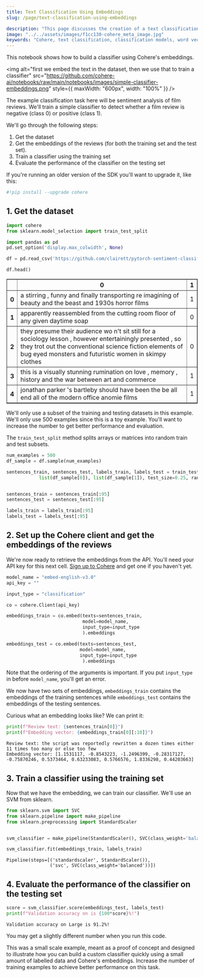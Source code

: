 ```yaml
---
title: Text Classification Using Embeddings
slug: /page/text-classification-using-embeddings

description: "This page discusses the creation of a text classification model using word vector embeddings."
image: "../../assets/images/f1cc130-cohere_meta_image.jpg"  
keywords: "Cohere, text classification, classification models, word vector embeddings"
---
```



<CookbookHeader href="https://github.com/cohere-ai/notebooks/blob/main/notebooks/guides/Text_Classification_Using_Embeddings.ipynb" />

This notebook shows how to build a classifier using Cohere's embeddings.

<img
  alt="first we embed the text in the dataset, then we use that to train a classifier"
  src="https://github.com/cohere-ai/notebooks/raw/main/notebooks/images/simple-classifier-embeddings.png"
  style={{ maxWidth: "600px", width: "100%" }}
/>

The example classification task here will be sentiment analysis of film reviews. We'll train a simple classifier to detect whether a film review is negative (class 0) or positive (class 1).

We'll go through the following steps:

1. Get the dataset
2. Get the embeddings of the reviews (for both the training set and the test set).
3. Train a classifier using the training set
4. Evaluate the performance of the classifier on the testing set

If you're running an older version of the SDK you'll want to upgrade it, like this:

```python PYTHON
#!pip install --upgrade cohere
```

## 1. Get the dataset

```python PYTHON
import cohere
from sklearn.model_selection import train_test_split

import pandas as pd
pd.set_option('display.max_colwidth', None)

df = pd.read_csv('https://github.com/clairett/pytorch-sentiment-classification/raw/master/data/SST2/train.tsv', delimiter='\t', header=None)
```

```python PYTHON
df.head()
```

<div>
  <table border="1" class="dataframe fern-table">
    <thead>
      <tr style={{ textAlign: "right" }}>
        <th></th>
        <th>0</th>
        <th>1</th>
      </tr>
    </thead>
    <tbody>
      <tr>
        <th>0</th>
        <td>
          a stirring , funny and finally transporting re imagining of beauty and
          the beast and 1930s horror films
        </td>
        <td>1</td>
      </tr>
      <tr>
        <th>1</th>
        <td>
          apparently reassembled from the cutting room floor of any given
          daytime soap
        </td>
        <td>0</td>
      </tr>
      <tr>
        <th>2</th>
        <td>
          they presume their audience wo n't sit still for a sociology lesson ,
          however entertainingly presented , so they trot out the conventional
          science fiction elements of bug eyed monsters and futuristic women in
          skimpy clothes
        </td>
        <td>0</td>
      </tr>
      <tr>
        <th>3</th>
        <td>
          this is a visually stunning rumination on love , memory , history and
          the war between art and commerce
        </td>
        <td>1</td>
      </tr>
      <tr>
        <th>4</th>
        <td>
          jonathan parker 's bartleby should have been the be all end all of the
          modern office anomie films
        </td>
        <td>1</td>
      </tr>
    </tbody>
  </table>
</div>

We'll only use a subset of the training and testing datasets in this example. We'll only use 500 examples since this is a toy example. You'll want to increase the number to get better performance and evaluation.

The `train_test_split` method splits arrays or matrices into random train and test subsets.

```python PYTHON
num_examples = 500
df_sample = df.sample(num_examples)

sentences_train, sentences_test, labels_train, labels_test = train_test_split(
            list(df_sample[0]), list(df_sample[1]), test_size=0.25, random_state=0)


sentences_train = sentences_train[:95]
sentences_test = sentences_test[:95]

labels_train = labels_train[:95]
labels_test = labels_test[:95]
```

## 2. Set up the Cohere client and get the embeddings of the reviews

We're now ready to retrieve the embeddings from the API. You'll need your API key for this next cell. [Sign up to Cohere](https://dashboard.cohere.com/) and get one if you haven't yet.

```python PYTHON
model_name = "embed-english-v3.0"
api_key = ""

input_type = "classification"

co = cohere.Client(api_key)
```

```python PYTHON
embeddings_train = co.embed(texts=sentences_train,
                            model=model_name,
                            input_type=input_type
                            ).embeddings

embeddings_test = co.embed(texts=sentences_test,
                           model=model_name,
                           input_type=input_type
                            ).embeddings

```

Note that the ordering of the arguments is important. If you put `input_type` in before `model_name`, you'll get an error.

We now have two sets of embeddings, `embeddings_train` contains the embeddings of the training sentences while `embeddings_test` contains the embeddings of the testing sentences.

Curious what an embedding looks like? We can print it:

```python PYTHON
print(f"Review text: {sentences_train[0]}")
print(f"Embedding vector: {embeddings_train[0][:10]}")
```

```
Review text: the script was reportedly rewritten a dozen times either 11 times too many or else too few
Embedding vector: [1.1531117, -0.8543223, -1.2496399, -0.28317127, -0.75870246, 0.5373464, 0.63233083, 0.5766576, 1.8336298, 0.44203663]
```

## 3. Train a classifier using the training set

Now that we have the embedding, we can train our classifier. We'll use an SVM from sklearn.

```python PYTHON
from sklearn.svm import SVC
from sklearn.pipeline import make_pipeline
from sklearn.preprocessing import StandardScaler


svm_classifier = make_pipeline(StandardScaler(), SVC(class_weight='balanced'))

svm_classifier.fit(embeddings_train, labels_train)

```

```
Pipeline(steps=[('standardscaler', StandardScaler()),
                ('svc', SVC(class_weight='balanced'))])
```

## 4. Evaluate the performance of the classifier on the testing set

```python PYTHON
score = svm_classifier.score(embeddings_test, labels_test)
print(f"Validation accuracy on is {100*score}%!")
```

```
Validation accuracy on Large is 91.2%!
```

You may get a slightly different number when you run this code.

This was a small scale example, meant as a proof of concept and designed to illustrate how you can build a custom classifier quickly using a small amount of labelled data and Cohere's embeddings. Increase the number of training examples to achieve better performance on this task.
